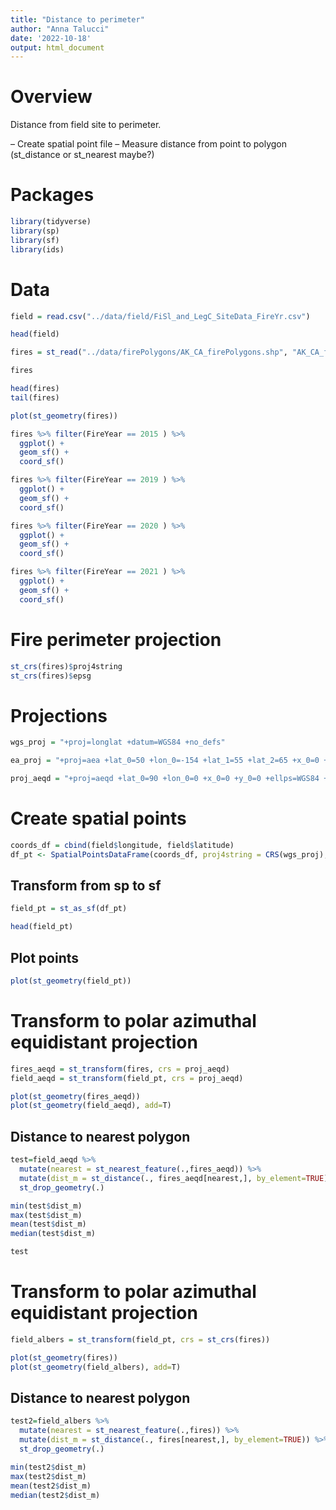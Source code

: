 ```yaml
---
title: "Distance to perimeter"
author: "Anna Talucci"
date: '2022-10-18'
output: html_document
---
```


# Overview

Distance from field site to perimeter.

-- Create spatial point file
-- Measure distance from point to polygon (st_distance or st_nearest maybe?)

# Packages

```r
library(tidyverse)
library(sp)
library(sf)
library(ids)
```

# Data

```r
field = read.csv("../data/field/FiSl_and_LegC_SiteData_FireYr.csv")
```

```r
head(field)
```
```r
fires = st_read("../data/firePolygons/AK_CA_firePolygons.shp", "AK_CA_firePolygons")
```

```r
fires
```
```r
head(fires)
tail(fires)
```
```r
plot(st_geometry(fires))
```
```r
fires %>% filter(FireYear == 2015 ) %>%
  ggplot() + 
  geom_sf() +
  coord_sf()
```
```r
fires %>% filter(FireYear == 2019 ) %>%
  ggplot() + 
  geom_sf() +
  coord_sf()
```
```r
fires %>% filter(FireYear == 2020 ) %>%
  ggplot() + 
  geom_sf() +
  coord_sf()
```

```r
fires %>% filter(FireYear == 2021 ) %>%
  ggplot() + 
  geom_sf() +
  coord_sf()
```
# Fire perimeter projection
```r
st_crs(fires)$proj4string
st_crs(fires)$epsg
```
# Projections
```r
wgs_proj = "+proj=longlat +datum=WGS84 +no_defs"
```

```r
ea_proj = "+proj=aea +lat_0=50 +lon_0=-154 +lat_1=55 +lat_2=65 +x_0=0 +y_0=0 +datum=NAD83 +units=m +no_defs"
```

```r
proj_aeqd = "+proj=aeqd +lat_0=90 +lon_0=0 +x_0=0 +y_0=0 +ellps=WGS84 +datum=WGS84 +units=m +no_defs" 
```

# Create spatial points
```r
coords_df = cbind(field$longitude, field$latitude)
df_pt <- SpatialPointsDataFrame(coords_df, proj4string = CRS(wgs_proj), data = field)
```

## Transform from sp to sf

```r
field_pt = st_as_sf(df_pt)
```
```r
head(field_pt)
```
## Plot points
```r
plot(st_geometry(field_pt))
```



# Transform to polar azimuthal equidistant projection
```r
fires_aeqd = st_transform(fires, crs = proj_aeqd)
field_aeqd = st_transform(field_pt, crs = proj_aeqd)
```


```r
plot(st_geometry(fires_aeqd))
plot(st_geometry(field_aeqd), add=T)
```

## Distance to nearest polygon
```r
test=field_aeqd %>%
  mutate(nearest = st_nearest_feature(.,fires_aeqd)) %>%
  mutate(dist_m = st_distance(., fires_aeqd[nearest,], by_element=TRUE)) %>%
  st_drop_geometry(.)
```

```r
min(test$dist_m)
max(test$dist_m)
mean(test$dist_m)
median(test$dist_m)
```
```r
test
```

# Transform to polar azimuthal equidistant projection
```r

field_albers = st_transform(field_pt, crs = st_crs(fires))
```


```r
plot(st_geometry(fires))
plot(st_geometry(field_albers), add=T)
```

## Distance to nearest polygon
```r
test2=field_albers %>%
  mutate(nearest = st_nearest_feature(.,fires)) %>%
  mutate(dist_m = st_distance(., fires[nearest,], by_element=TRUE)) %>%
  st_drop_geometry(.)
```

```r
min(test2$dist_m)
max(test2$dist_m)
mean(test2$dist_m)
median(test2$dist_m)
```